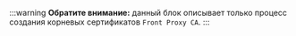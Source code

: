 


:::warning
**Обратите внимание:** данный блок описывает только процесс создания корневых сертификатов ```Front Proxy CA```.
:::

<Tabs groupId="install-type">
  <TabItem value='HardWay'>
    <FrontProxyCACert />
  </TabItem>
  <TabItem value='Kubeadm'>
    <FrontProxyCAKubeadm />
  </TabItem>
</Tabs>
